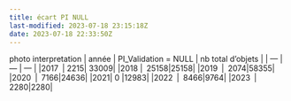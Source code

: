 ```yaml
---
title: écart PI NULL
last-modified: 2023-07-18 23:15:18Z
date: 2023-07-18 22:33:50Z
---
```


 photo interpretation
|  année   | PI_Validation = NULL  |  nb total d'objets   |
| --- | --- | --- |
|2017 | 2215| 33009|
|2018 | 25158|25158|
|2019 | 2074|58355|
|2020 | 7166|24636|
|2021| 0 |12983|
|2022 | 8466|9764|
|2023 | 2280|2280|

